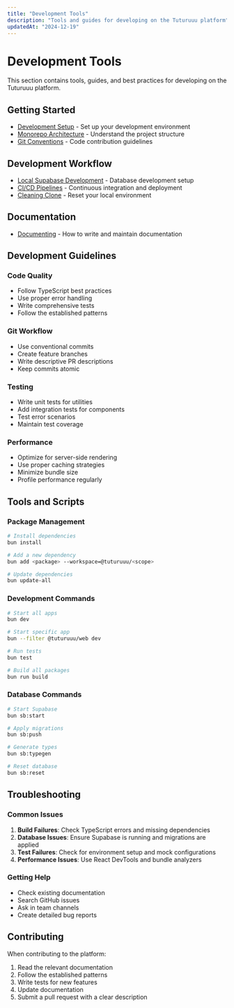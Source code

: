 ```yaml
---
title: "Development Tools"
description: "Tools and guides for developing on the Tuturuuu platform"
updatedAt: "2024-12-19"
---
```


# Development Tools

This section contains tools, guides, and best practices for developing on the Tuturuuu platform.

## Getting Started

- [Development Setup](./development) - Set up your development environment
- [Monorepo Architecture](./monorepo-architecture) - Understand the project structure
- [Git Conventions](./git-conventions) - Code contribution guidelines

## Development Workflow

- [Local Supabase Development](./local-supabase-development) - Database development setup
- [CI/CD Pipelines](./ci-cd-pipelines) - Continuous integration and deployment
- [Cleaning Clone](./cleaning-clone) - Reset your local environment

## Documentation

- [Documenting](./documenting) - How to write and maintain documentation

## Development Guidelines

### Code Quality

- Follow TypeScript best practices
- Use proper error handling
- Write comprehensive tests
- Follow the established patterns

### Git Workflow

- Use conventional commits
- Create feature branches
- Write descriptive PR descriptions
- Keep commits atomic

### Testing

- Write unit tests for utilities
- Add integration tests for components
- Test error scenarios
- Maintain test coverage

### Performance

- Optimize for server-side rendering
- Use proper caching strategies
- Minimize bundle size
- Profile performance regularly

## Tools and Scripts

### Package Management

```bash
# Install dependencies
bun install

# Add a new dependency
bun add <package> --workspace=@tuturuuu/<scope>

# Update dependencies
bun update-all
```

### Development Commands

```bash
# Start all apps
bun dev

# Start specific app
bun --filter @tuturuuu/web dev

# Run tests
bun test

# Build all packages
bun run build
```

### Database Commands

```bash
# Start Supabase
bun sb:start

# Apply migrations
bun sb:push

# Generate types
bun sb:typegen

# Reset database
bun sb:reset
```

## Troubleshooting

### Common Issues

1. **Build Failures**: Check TypeScript errors and missing dependencies
2. **Database Issues**: Ensure Supabase is running and migrations are applied
3. **Test Failures**: Check for environment setup and mock configurations
4. **Performance Issues**: Use React DevTools and bundle analyzers

### Getting Help

- Check existing documentation
- Search GitHub issues
- Ask in team channels
- Create detailed bug reports

## Contributing

When contributing to the platform:

1. Read the relevant documentation
2. Follow the established patterns
3. Write tests for new features
4. Update documentation
5. Submit a pull request with a clear description

